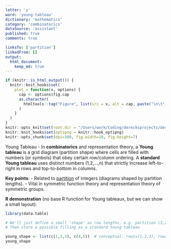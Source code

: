 ```yaml
---
letter: 'y'
word: 'young-tableau'
dictionary: 'mathematics'
category: 'combinatorics'
dataSource: 'assistant'
published: true
comments: true

linksTo: ['partition']
linkedFrom: []
output:
  html_document:
    keep_md: true
---
```


```r
if (knitr::is_html_output()) {
  knitr::knit_hooks$set(
    plot = function(x, options) {
      cap <- options$fig.cap
      as.character(
        htmltools::tag("Figure", list(src = x, alt = cap, paste("\n\t", cap, "\n", sep="")))
      )
    }
  )
}
knitr::opts_knit$set(root.dir = "/Users/work/Coding/derecksprojects/derecksnotes.com-playground/derecksnotes.com/client/src/app/dictionaries/mathematics/definitions")
knitr::knit_hooks$set(optipng = knitr::hook_optipng)
knitr::opts_chunk$set(dpi=300, fig.width=10, fig.height=7)
```

<a id="young-tableau">Young Tableau</a> - In **combinatorics** and representation theory, a **Young tableau** is a grid diagram (partition shape) where cells are filled with numbers (or symbols) that obey certain row/column ordering. A **standard Young tableau** uses distinct numbers \(1,2,...,n\) that strictly increase left-to-right in rows and top-to-bottom in columns.

**Key points**:
- Related to [partition](#partition) of integers (diagrams shaped by partition lengths).
- Vital in symmetric function theory and representation theory of symmetric groups.

**R demonstration** (no base R function for Young tableaux, but we can show a small layout):

```r
library(data.table)

# We'll just define a small 'shape' as row lengths, e.g. partition (3,2)
# Then store a possible filling as a standard Young tableau

young_shape <- list(c(1,2,3), c(4,5))  # conceptual: row1=(1,2,3), row2=(4,5)
young_shape
```
